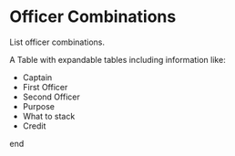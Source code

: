 
# Officer Combinations
List officer combinations.

A Table with expandable tables including information like:
- Captain
- First Officer
- Second Officer
- Purpose
- What to stack
- Credit

<Example />

end